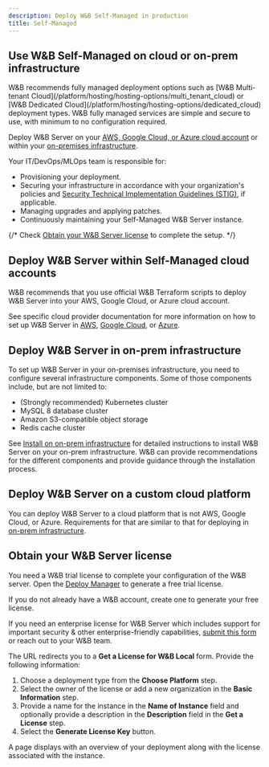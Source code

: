 ```yaml
---
description: Deploy W&B Self-Managed in production
title: Self-Managed
---
```


## Use W&B Self-Managed on cloud or on-prem infrastructure

<Note>
W&B recommends fully managed deployment options such as [W&B Multi-tenant Cloud](/platform/hosting/hosting-options/multi_tenant_cloud) or [W&B Dedicated Cloud](/platform/hosting/hosting-options/dedicated_cloud) deployment types. W&B fully managed services are simple and secure to use, with minimum to no configuration required.
</Note>

Deploy W&B Server on your [AWS, Google Cloud, or Azure cloud account](#deploy-wb-server-within-Self-Managed-cloud-accounts) or within your [on-premises infrastructure](#deploy-wb-server-in-on-prem-infrastructure). 

Your IT/DevOps/MLOps team is responsible for:
- Provisioning your deployment.
- Securing your infrastructure in accordance with your organization's policies and [Security Technical Implementation Guidelines (STIG)](https://en.wikipedia.org/wiki/Security_Technical_Implementation_Guide), if applicable.
- Managing upgrades and applying patches.
- Continuously maintaining your Self-Managed W&B Server instance.


{/* Check [Obtain your W&B Server license](#obtain-your-wb-server-license) to complete the setup. */}

## Deploy W&B Server within Self-Managed cloud accounts

W&B recommends that you use official W&B Terraform scripts to deploy W&B Server into your AWS, Google Cloud, or Azure cloud account.

See specific cloud provider documentation for more information on how to set up W&B Server in [AWS](/platform/hosting/self-managed/aws-tf), [Google Cloud](/platform/hosting/self-managed/gcp-tf), or [Azure](/platform/hosting/self-managed/azure-tf).

## Deploy W&B Server in on-prem infrastructure

To set up W&B Server in your on-premises infrastructure, you need to configure several infrastructure components. Some of those components include, but are not limited to: 

- (Strongly recommended) Kubernetes cluster
- MySQL 8 database cluster
- Amazon S3-compatible object storage
- Redis cache cluster

See [Install on on-prem infrastructure](/platform/hosting/self-managed/bare-metal) for detailed instructions to install W&B Server on your on-prem infrastructure. W&B can provide recommendations for the different components and provide guidance through the installation process.

## Deploy W&B Server on a custom cloud platform

You can deploy W&B Server to a cloud platform that is not AWS, Google Cloud, or Azure. Requirements for that are similar to that for deploying in [on-prem infrastructure](#deploy-wb-server-in-on-prem-infrastructure).

## Obtain your W&B Server license

You need a W&B trial license to complete your configuration of the W&B server. Open the [Deploy Manager](https://deploy.wandb.ai/deploy) to generate a free trial license. 

<Note>
If you do not already have a W&B account, create one to generate your free license.

If you need an enterprise license for W&B Server which includes support for important security & other enterprise-friendly capabilities, [submit this form](https://wandb.ai/site/for-enterprise/self-hosted-trial) or reach out to your W&B team.
</Note>

The URL redirects you to a **Get a License for W&B Local** form. Provide the following information:

1. Choose a deployment type from the **Choose Platform** step.
2. Select the owner of the license or add a new organization in the **Basic Information** step.
3. Provide a name for the instance in the **Name of Instance** field and optionally provide a description in the **Description** field in the **Get a License** step.
4. Select the **Generate License Key** button.

A page displays with an overview of your deployment along with the license associated with the instance.
